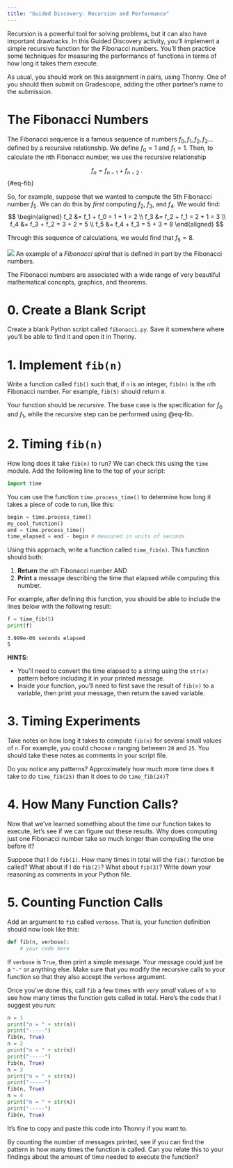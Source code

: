 ```yaml
---
title: "Guided Discovery: Recursion and Performance"
---
```


Recursion is a powerful tool for solving problems, but it can also have important drawbacks. In this Guided Discovery activity, you'll implement a simple recursive function for the Fibonacci numbers. You'll then practice some techniques for measuring the performance of functions in terms of how long it takes them execute. 

As usual, you should work on this assignment in pairs, using Thonny. One of you should then submit on Gradescope, adding the other partner's name to the submission. 

# The Fibonacci Numbers

The Fibonacci sequence is a famous sequence of numbers $f_0, f_1, f_2, f_3 \ldots$ defined by a recursive relationship. We define $f_0 = 1$ and $f_1 = 1$. Then, to calculate the $n$th Fibonacci number, we use the recursive relationship 

$$ 
f_n = f_{n-1} + f_{n-2}\;.  
$$ {#eq-fib}

So, for example, suppose that we wanted to compute the 5th Fibonacci number $f_5$. We can do this by *first* computing $f_2$, $f_3$, and $f_4$. We would find: 
$$
\begin{aligned}
f_2 &= f_1 + f_0 = 1 + 1 = 2 \\ 
f_3 &= f_2 + f_1 = 2 + 1 = 3 \\ 
f_4 &= f_3 + f_2 = 3 + 2 = 5 \\ 
f_5 &= f_4 + f_3 = 5 + 3 = 8  
\end{aligned}
$$

Through this sequence of calculations, we would find that $f_5 = 8$. 

[![](https://upload.wikimedia.org/wikipedia/commons/thumb/b/b9/Fibonacci_Spiral.svg/300px-Fibonacci_Spiral.svg.png)
An example of a *Fibonacci spiral* that is defined in part by the Fibonacci numbers.]{.aside}

The Fibonacci numbers are associated with a wide range of very beautiful mathematical concepts, graphics, and theorems. 

# 0. Create a Blank Script

Create a blank Python script called `fibonacci.py`. Save it somewhere where you'll be able to find it and open it in Thonny. 

# 1. Implement `fib(n)`

Write a function called `fib()` such that, if `n` is an integer, `fib(n)` is the `n`th Fibonacci number. For example, `fib(5)` should return `8`. 

Your function should be *recursive*. The base case is the specification for $f_0$ and $f_1$, while the recursive step can be performed using @eq-fib. 

# 2. Timing `fib(n)`

How long does it take `fib(n)` to run? We can check this using the `time` module. Add the following line to the top of your script: 

```python
import time
```

You can use the function `time.process_time()` to determine how long it takes a piece of code to run, like this: 

```python
begin = time.process_time()
my_cool_function()
end = time.process_time()
time_elapsed = end - begin # measured in units of seconds
```

Using this approach, write a function called `time_fib(n)`. This function should both: 

1. **Return** the `n`th Fibonacci number AND
2. **Print** a message describing the time that elapsed while computing this number. 

For example, after defining this function, you should be able to include the lines below with the following result: 

```python
f = time_fib(5)
print(f)
```
```
3.999e-06 seconds elapsed
5
```

**HINTS**: 

- You'll need to convert the time elapsed to a string using the `str(x)` pattern before including it in your printed message. 
- Inside your function, you'll need to first save the result of `fib(n)` to a variable, then print your message, then return the saved variable. 

# 3. Timing Experiments

Take notes on how long it takes to compute `fib(n)` for several small values of `n`. For example, you could choose `n` ranging between `20` and `25`. You should take these notes as comments in your script file. 

Do you notice any patterns? Approximately how much more time does it take to do `time_fib(25)` than it does to do `time_fib(24)`? 

# 4. How Many Function Calls?

Now that we've learned something about the time our function takes to execute, let's see if we can figure out these results. Why does computing just one Fibonacci number take so much longer than computing the one before it? 

Suppose that I do `fib(1)`. How many times in total will the `fib()` function be called? What about if I do `fib(2)`? What about `fib(3)`? Write down your reasoning as comments in your Python file. 

# 5. Counting Function Calls

Add an argument to `fib` called `verbose`. That is, your function definition should now look like this: 

```python
def fib(n, verbose):
    # your code here
```

If `verbose` is `True`, then print a simple message. Your message could just be a `"-"` or anything else. Make sure that you modify the recursive calls to your function so that they also accept the `verbose` argument. 

Once you've done this, call `fib` a few times with *very small* values of `n` to see how many times the function gets called in total. Here's the code that I suggest you run: 

```python
n = 1
print("n = " + str(n))
print("-----")
fib(n, True)
n = 2
print("n = " + str(n))
print("-----")
fib(n, True)
n = 3
print("n = " + str(n))
print("-----")
fib(n, True)
n = 4
print("n = " + str(n))
print("-----")
fib(n, True)
```

It's fine to copy and paste this code into Thonny if you want to. 

By counting the number of messages printed, see if you can find the pattern in how many times the function is called. Can you relate this to your findings about the amount of time needed to execute the function? 



